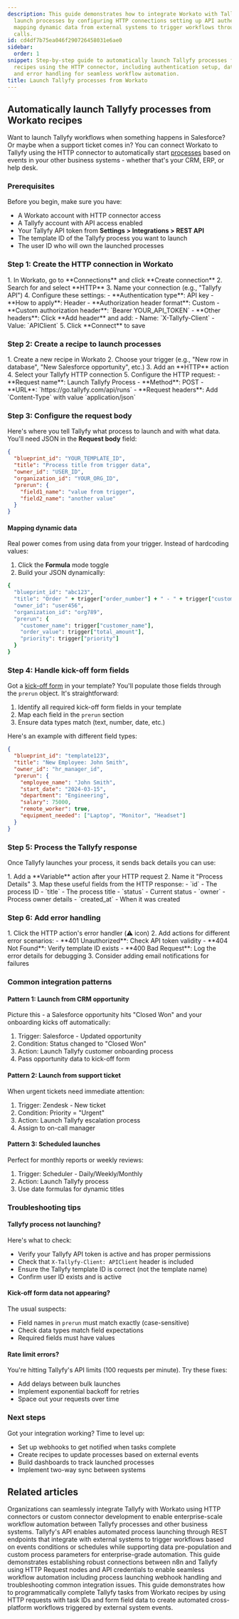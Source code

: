 ```yaml
---
description: This guide demonstrates how to integrate Workato with Tallyfy to automatically
  launch processes by configuring HTTP connections setting up API authentication and
  mapping dynamic data from external systems to trigger workflows through REST API
  calls.
id: cd4df7b75ea046f290726458031e6ae0
sidebar:
  order: 1
snippet: Step-by-step guide to automatically launch Tallyfy processes from Workato
  recipes using the HTTP connector, including authentication setup, data mapping,
  and error handling for seamless workflow automation.
title: Launch Tallyfy processes from Workato
---
```



## Automatically launch Tallyfy processes from Workato recipes

Want to launch Tallyfy workflows when something happens in Salesforce? Or maybe when a support ticket comes in? You can connect Workato to Tallyfy using the HTTP connector to automatically start [processes](/products/pro/tracking-and-tasks/processes/) based on events in your other business systems - whether that's your CRM, ERP, or help desk.

### Prerequisites

Before you begin, make sure you have:
- A Workato account with HTTP connector access
- A Tallyfy account with API access enabled
- Your Tallyfy API token from **Settings > Integrations > REST API**
- The template ID of the Tallyfy process you want to launch
- The user ID who will own the launched processes

### Step 1: Create the HTTP connection in Workato

<Steps>
1. In Workato, go to **Connections** and click **Create connection**
2. Search for and select **HTTP**
3. Name your connection (e.g., "Tallyfy API")
4. Configure these settings:
   - **Authentication type**: API key
   - **How to apply**: Header
   - **Authorization header format**: Custom
   - **Custom authorization header**: `Bearer YOUR_API_TOKEN`
   - **Other headers**: Click **Add header** and add:
     - Name: `X-Tallyfy-Client`
     - Value: `APIClient`
5. Click **Connect** to save
</Steps>

### Step 2: Create a recipe to launch processes

<Steps>
1. Create a new recipe in Workato
2. Choose your trigger (e.g., "New row in database", "New Salesforce opportunity", etc.)
3. Add an **HTTP** action
4. Select your Tallyfy HTTP connection
5. Configure the HTTP request:
   - **Request name**: Launch Tallyfy Process
   - **Method**: POST
   - **URL**: `https://go.tallyfy.com/api/runs`
   - **Request headers**: Add `Content-Type` with value `application/json`
</Steps>

### Step 3: Configure the request body

Here's where you tell Tallyfy what process to launch and with what data. You'll need JSON in the **Request body** field:

```json
{
  "blueprint_id": "YOUR_TEMPLATE_ID",
  "title": "Process title from trigger data",
  "owner_id": "USER_ID",
  "organization_id": "YOUR_ORG_ID",
  "prerun": {
    "field1_name": "value from trigger",
    "field2_name": "another value"
  }
}
```

#### Mapping dynamic data

Real power comes from using data from your trigger. Instead of hardcoding values:

1. Click the **Formula** mode toggle
2. Build your JSON dynamically:

```ruby
{
  "blueprint_id": "abc123",
  "title": "Order " + trigger["order_number"] + " - " + trigger["customer_name"],
  "owner_id": "user456",
  "organization_id": "org789",
  "prerun": {
    "customer_name": trigger["customer_name"],
    "order_value": trigger["total_amount"],
    "priority": trigger["priority"]
  }
}
```

### Step 4: Handle kick-off form fields

Got a [kick-off form](/products/pro/launching/triggers/kick-off-forms/) in your template? You'll populate those fields through the `prerun` object. It's straightforward:

1. Identify all required kick-off form fields in your template
2. Map each field in the `prerun` section
3. Ensure data types match (text, number, date, etc.)

Here's an example with different field types:
```json
{
  "blueprint_id": "template123",
  "title": "New Employee: John Smith",
  "owner_id": "hr_manager_id",
  "prerun": {
    "employee_name": "John Smith",
    "start_date": "2024-03-15",
    "department": "Engineering",
    "salary": 75000,
    "remote_worker": true,
    "equipment_needed": ["Laptop", "Monitor", "Headset"]
  }
}
```

### Step 5: Process the Tallyfy response

Once Tallyfy launches your process, it sends back details you can use:

<Steps>
1. Add a **Variable** action after your HTTP request
2. Name it "Process Details"
3. Map these useful fields from the HTTP response:
   - `id` - The process ID
   - `title` - The process title
   - `status` - Current status
   - `owner` - Process owner details
   - `created_at` - When it was created
</Steps>

### Step 6: Add error handling

<Steps>
1. Click the HTTP action's error handler (⚠️ icon)
2. Add actions for different error scenarios:
   - **401 Unauthorized**: Check API token validity
   - **404 Not Found**: Verify template ID exists
   - **400 Bad Request**: Log the error details for debugging
3. Consider adding email notifications for failures
</Steps>

### Common integration patterns

#### Pattern 1: Launch from CRM opportunity

Picture this - a Salesforce opportunity hits "Closed Won" and your onboarding kicks off automatically:
1. Trigger: Salesforce - Updated opportunity
2. Condition: Status changed to "Closed Won"
3. Action: Launch Tallyfy customer onboarding process
4. Pass opportunity data to kick-off form

#### Pattern 2: Launch from support ticket

When urgent tickets need immediate attention:
1. Trigger: Zendesk - New ticket
2. Condition: Priority = "Urgent"
3. Action: Launch Tallyfy escalation process
4. Assign to on-call manager

#### Pattern 3: Scheduled launches

Perfect for monthly reports or weekly reviews:
1. Trigger: Scheduler - Daily/Weekly/Monthly
2. Action: Launch Tallyfy process
3. Use date formulas for dynamic titles

### Troubleshooting tips

#### Tallyfy process not launching?

Here's what to check:
- Verify your Tallyfy API token is active and has proper permissions
- Check that `X-Tallyfy-Client: APIClient` header is included
- Ensure the Tallyfy template ID is correct (not the template name)
- Confirm user ID exists and is active

#### Kick-off form data not appearing?

The usual suspects:
- Field names in `prerun` must match exactly (case-sensitive)
- Check data types match field expectations
- Required fields must have values

#### Rate limit errors?

You're hitting Tallyfy's API limits (100 requests per minute). Try these fixes:
- Add delays between bulk launches
- Implement exponential backoff for retries
- Space out your requests over time

### Next steps

Got your integration working? Time to level up:
- Set up webhooks to get notified when tasks complete
- Create recipes to update processes based on external events
- Build dashboards to track launched processes
- Implement two-way sync between systems


## Related articles
<CardGrid>
<LinkTitleCard header="<b>Middleware > Integrate Tallyfy with Workato</b>" href="/products/pro/integrations/middleware/workato/" > Organizations can seamlessly integrate Tallyfy with Workato using HTTP connectors or custom connector development to enable enterprise-scale workflow automation between Tallyfy processes and other business systems. </LinkTitleCard>
<LinkTitleCard header="<b>Triggers > Launch via API</b>" href="/products/pro/launching/triggers/via-api/" > Tallyfy's API enables automated process launching through REST endpoints that integrate with external systems to trigger workflows based on events conditions or schedules while supporting data pre-population and custom process parameters for enterprise-grade automation. </LinkTitleCard>
<LinkTitleCard header="<b>N8N > Connect n8n to Tallyfy</b>" href="/products/pro/integrations/middleware/n8n/connecting-n8n-to-tallyfy/" > This guide demonstrates establishing robust connections between n8n and Tallyfy using HTTP Request nodes and API credentials to enable seamless workflow automation including process launching webhook handling and troubleshooting common integration issues. </LinkTitleCard>
<LinkTitleCard header="<b>Workato > Complete Tallyfy tasks from Workato</b>" href="/products/pro/integrations/middleware/workato/how-to-complete-tallyfy-tasks-from-workato/" > This guide demonstrates how to programmatically complete Tallyfy tasks from Workato recipes by using HTTP requests with task IDs and form field data to create automated cross-platform workflows triggered by external system events. </LinkTitleCard>
</CardGrid>